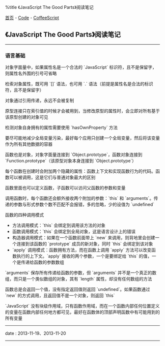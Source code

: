 %title 《JavaScript The Good Parts》阅读笔记

[[../../index|首页]] - [[../index|Code]] - [[index|CoffeeScript]]
==《JavaScript The Good Parts》阅读笔记==
----
===语言基础===

对象字面量中，如果属性名是一个合法的 `JavaScript` 标识符，且不是保留字，则属性名外围的引号可省略

检索对象属性，既可用 `[]` 语法，也可用 `.` 语法（前提是属性名是合法的标识符，且不是保留字）

对象通过引用传递，永远不会被复制

原型连接只在索引值的时候才会被用到，当修改原型的属性时，会立即对所有基于该原型创建的对象可见

检测对象自身拥有的属性需要使用 `hasOwnProperty` 方法

要尽可能地减少全局变量污染，最好每个应用只创建一个全局变量，然后将该变量作为所有其他数据的容器

函数也是对象，对象字面量连接到 `Object.prototype`，函数对象连接到 `Function.prototype`（该原型对象本身连接到 `Object.prototype`）

每个函数在创建时会附加两个隐藏的属性：函数上下文和实现函数行为的代码。函数可以被调用，这是它们与普通对象最大的区别

函数里面也可以定义函数，子函数可以访问父函数的参数和变量

调用函数时，每个函数还会额外接收两个附加的参数：`this` 和 `arguments`。传递的参数与形式参数个数不匹配不会报错，多的忽略，少的设值为 `undefined`

函数的四种调用模式
* 方法调用模式：`this` 会绑定到调用该方法的对象
* 函数调用模式：`this` 会绑定到全局对象，这是语言设计上的错误
* 构造器调用模式：如果在一个函数前面带上 `new` 来调用，则背地里会创建一个连接到该函数的 `prototype` 成员的新对象，同时 `this` 会绑定到该对象
* `apply` 调用模式：函数拥有方法，而在函数上调用 `apply` 方法可以改变函数执行的上下文。`apply` 接收的两个参数，一个是要绑定给 `this` 的值，一个是传递给函数的参数数组

`arguments` 保存所有传递给函数的参数，但 `arguments` 并不是一个真正的数组，而只是一个类似数组的对象，其有 `length` 属性，却没有任何数组的方法

函数总是会返回一个值，没有指定返回值则返回 `undefined`。如果函数通过 `new` 的方式调用，且返回值不是一个对象，则返回 `this`

`JavaScript` 没有块级作用域，只有函数作用域，而在一个函数内部任何位置定义的变量在函数内部任何地方都可见，最好在函数体的顶部声明函数中有可能用到的所有变量
----
<red>date</red> : 2013-11-19、2013-11-20
----
